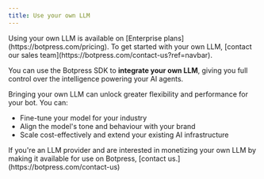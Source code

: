 ```yaml
---
title: Use your own LLM
---
```


<Note>
    Using your own LLM is available on [Enterprise plans](https://botpress.com/pricing). To get started with your own LLM, [contact our sales team](https://botpress.com/contact-us?ref=navbar).
</Note>

You can use the Botpress SDK to **integrate your own LLM**, giving you full control over the intelligence powering your AI agents.

Bringing your own LLM can unlock greater flexibility and performance for your bot. You can:

- Fine-tune your model for your industry
- Align the model's tone and behaviour with your brand
- Scale cost-effectively and extend your existing AI infrastructure

<Tip>
    If you're an LLM provider and are interested in monetizing your own LLM by making it available for use on Botpress, [contact us.](https://botpress.com/contact-us)
</Tip>